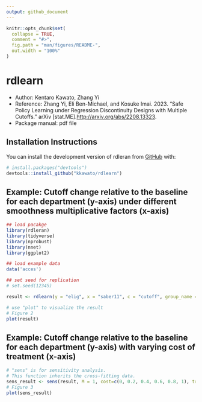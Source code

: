 ```yaml
---
output: github_document
---
```


<!-- README.md is generated from README.Rmd. Please edit that file -->

```r
knitr::opts_chunk$set(
  collapse = TRUE,
  comment = "#>",
  fig.path = "man/figures/README-",
  out.width = "100%"
)
```

# rdlearn

<!-- badges: start -->

<!-- badges: end -->

-   Author: Kentaro Kawato, Zhang Yi
-   Reference: Zhang Yi, Eli Ben-Michael, and Kosuke Imai. 2023. “Safe Policy Learning under Regression Discontinuity Designs with Multiple Cutoffs.” arXiv [stat.ME].<http://arxiv.org/abs/2208.13323>.
-   Package manual: pdf file

## Installation Instructions

You can install the development version of rdleran from [GitHub](https://github.com/kkawato/rdlearn) with:

``` r
# install.packages("devtools")
devtools::install_github("kkawato/rdlearn")
```

## Example: Cutoff change relative to the baseline for each department (y-axis) under different smoothness multiplicative factors (x-axis)

```r
## load pacakge
library(rdleran)
library(tidyverse)
library(nprobust)
library(nnet)
library(ggplot2)

## load example data
data('acces')

## set seed for replication
# set.seed(12345)

result <- rdlearn(y = "elig", x = "saber11", c = "cutoff", group_name = "department", data = acces, fold = 20, M = c(0, 1, 2, 4), cost = 0, trace = FALSE)

# use "plot" to visualize the result
# Figure 2
plot(result)
```

## Example: Cutoff change relative to the baseline for each department (y-axis) with varying cost of treatment (x-axis)

```r
# "sens" is for sensitivity analysis.
# This function inherits the cross-fitting data.
sens_result <- sens(result, M = 1, cost=c(0, 0.2, 0.4, 0.6, 0.8, 1), trace = FALSE)
# Figure 3
plot(sens_result)
```

